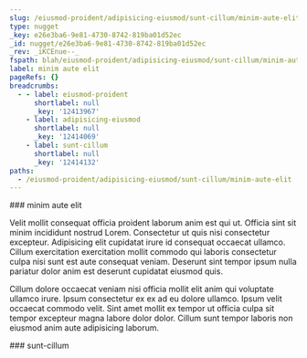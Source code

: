 ```yaml
---
slug: /eiusmod-proident/adipisicing-eiusmod/sunt-cillum/minim-aute-elit
type: nugget
_key: e26e3ba6-9e81-4730-8742-819ba01d52ec
_id: nugget/e26e3ba6-9e81-4730-8742-819ba01d52ec
_rev: _iKCEnue--_
fspath: blah/eiusmod-proident/adipisicing-eiusmod/sunt-cillum/minim-aute-elit.md
label: minim aute elit
pageRefs: {}
breadcrumbs:
  - - label: eiusmod-proident
      shortlabel: null
      _key: '12413967'
    - label: adipisicing-eiusmod
      shortlabel: null
      _key: '12414069'
    - label: sunt-cillum
      shortlabel: null
      _key: '12414132'
paths:
  - /eiusmod-proident/adipisicing-eiusmod/sunt-cillum/minim-aute-elit
---
```


<NuggetArea>
<Nugget slug="/eiusmod-proident/adipisicing-eiusmod/sunt-cillum/minim-aute-elit" type="nugget" _key="e26e3ba6-9e81-4730-8742-819ba01d52ec" _id="nugget/e26e3ba6-9e81-4730-8742-819ba01d52ec" _rev="_iKCEnue--_" fspath="blah/eiusmod-proident/adipisicing-eiusmod/sunt-cillum/minim-aute-elit.md" label="minim aute elit" paths="/eiusmod-proident/adipisicing-eiusmod/sunt-cillum/minim-aute-elit">
<NuggetBody>
### minim aute elit

Velit mollit consequat officia proident laborum anim est qui ut. Officia sint sit minim incididunt nostrud Lorem. Consectetur ut quis nisi consectetur excepteur. Adipisicing elit cupidatat irure id consequat occaecat ullamco. Cillum exercitation exercitation mollit commodo qui laboris consectetur culpa nisi sunt est aute consequat veniam. Deserunt sint tempor ipsum nulla pariatur dolor anim est deserunt cupidatat eiusmod quis.

Cillum dolore occaecat veniam nisi officia mollit elit anim qui voluptate ullamco irure. Ipsum consectetur ex ex ad eu dolore ullamco. Ipsum velit occaecat commodo velit. Sint amet mollit ex tempor ut officia culpa sit tempor excepteur magna labore dolor dolor. Cillum sunt tempor laboris non eiusmod anim aute adipisicing laborum.

</NuggetBody>
<Breadcrumbs>
<Crumbs>
<Crumb _key="12413967" label="eiusmod-proident" /><Crumb _key="12414069" label="adipisicing-eiusmod" /><Crumb _key="12414132" label="sunt-cillum" />
</Crumbs>
</Breadcrumbs>
</Nugget>

<NuggetsInbound>
</NuggetsInbound>
<NuggetsOutbound>
</NuggetsOutbound>
</NuggetArea>
<PassagesInbound>
<Passage direction="inbound" type="passage" _key="12414132" _id="passage/12414132" _rev="_iKCEnua--B" label="sunt-cillum" passage="sunt-cillum" fspath="blah/eiusmod-proident/adipisicing-eiusmod/sunt-cillum" paths="/eiusmod-proident/adipisicing-eiusmod/sunt-cillum" slug="/eiusmod-proident/adipisicing-eiusmod/sunt-cillum">
<NuggetBody>
### sunt-cillum

</NuggetBody>
<Breadcrumbs>
<Crumbs>
<Crumb _key="12413967" label="eiusmod-proident" /><Crumb _key="12414069" label="adipisicing-eiusmod" />
</Crumbs>
</Breadcrumbs>
</Passage>

</PassagesInbound>
<PassagesOutbound>
</PassagesOutbound>